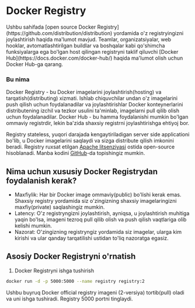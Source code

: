 
# Docker Registry

<Callout type="info" emoji="">
Ushbu sahifada [open source Docker Registry](https://github.com/distribution/distribution) yordamida o'z registryingizni joylashtirish haqida ma'lumot mavjud. Teamlar, organizatsiyalar, web hooklar, avtomatlashtirilgan buildlar va boshqalar kabi qo'shimcha funksiyalarga ega bo'lgan host qilingan registryni taklif qiluvchi [Docker Hub](https://docs.docker.com/docker-hub/) haqida ma'lumot olish uchun Docker Hub-ga qarang.
</Callout>

### Bu nima
Docker Registry - bu Docker imagelarini joylashtirish(hosting) va tarqatish(distributing) xizmati. Ishlab chiquvchilar undan o'z imagelarini push qilish uchun foydalanadilar va joylashtirishlar Docker konteynerlarini distributening izchil va tezkor usulini ta'minlab, imagelarni pull qilib olish uchun foydalanadilar. Docker Hub - bu hamma foydalanishi mumkin bo'lgan ommaviy registrdir, lekin ba'zida shaxsiy registrni joylashtirishga ehtiyoj bor.

Registry stateless, yuqori darajada kengaytiriladigan server side applicationi bo'lib, u Docker imagelarini saqlaydi va sizga distribute qilish imkonini beradi. Registry ruxsat etilgan [Apache litsenziyasi](https://en.wikipedia.org/wiki/Apache_License) ostida open-source hisoblanadi. Manba kodini [GitHub](https://github.com/distribution/distribution)-da topishingiz mumkin.

## Nima uchun xususiy Docker Registrydan foydalanish kerak?

* Maxfiylik: Har bir Docker image ommaviy(public) bo'lishi kerak emas. Shaxsiy registry yordamida siz o'zingizning shaxsiy imagelaringizni maxfiy(private) saqlashingiz mumkin.
* Latency: O'z registryngizni joylashtirish, ayniqsa, u joylashtirish muhitiga yaqin bo'lsa, imageni tezroq pull qilib olish va push qilish vaqtlariga olib kelishi mumkin.
* Nazorat: O'zingizning registryngiz yordamida siz imagelar, ularga kim kirishi va ular qanday tarqatilishi ustidan to'liq nazoratga egasiz.

## Asosiy Docker Registryni o'rnatish

1. Docker Registryni ishga tushirish

```bash
docker run -d -p 5000:5000 --name registry registry:2
```
Ushbu buyruq Docker official registry imageni (2-versiya) tortib(pull) oladi va uni ishga tushiradi. Registry 5000 portni tinglaydi.